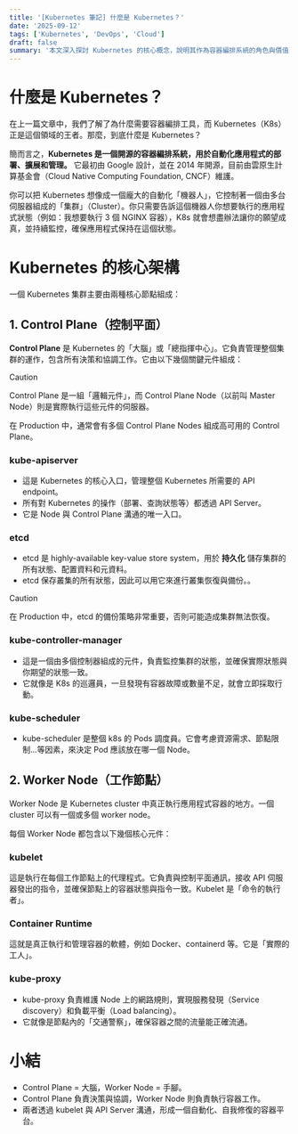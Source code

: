 ```yaml
---
title: '[Kubernetes 筆記] 什麼是 Kubernetes？'
date: '2025-09-12'
tags: ['Kubernetes', 'DevOps', 'Cloud']
draft: false
summary: '本文深入探討 Kubernetes 的核心概念，說明其作為容器編排系統的角色與價值，並詳細介紹集群的兩大組成部分：控制平面與工作節點'
---
```


# 什麼是 Kubernetes？

在上一篇文章中，我們了解了為什麼需要容器編排工具，而 Kubernetes（K8s）正是這個領域的王者。那麼，到底什麼是 Kubernetes？

簡而言之，**Kubernetes 是一個開源的容器編排系統，用於自動化應用程式的部署、擴展和管理。** 它最初由 Google 設計，並在 2014 年開源，目前由雲原生計算基金會（Cloud Native Computing Foundation, CNCF）維護。

你可以把 Kubernetes 想像成一個龐大的自動化「機器人」，它控制著一個由多台伺服器組成的「集群」（Cluster）。你只需要告訴這個機器人你想要執行的應用程式狀態（例如：我想要執行 3 個 NGINX 容器），K8s 就會想盡辦法讓你的願望成真，並持續監控，確保應用程式保持在這個狀態。

# Kubernetes 的核心架構

一個 Kubernetes 集群主要由兩種核心節點組成：

## 1. Control Plane（控制平面）

**Control Plane** 是 Kubernetes 的「大腦」或「總指揮中心」。它負責管理整個集群的運作，包含所有決策和協調工作。它由以下幾個關鍵元件組成：

> [!CAUTION]
> Control Plane 是一組「邏輯元件」，而 Control Plane Node（以前叫 Master Node）則是實際執行這些元件的伺服器。
>
> 在 Production 中，通常會有多個 Control Plane Nodes 組成高可用的 Control Plane。

### kube-apiserver

- 這是 Kubernetes 的核心入口，管理整個 Kubernetes 所需要的 API endpoint。
- 所有對 Kubernetes 的操作（部署、查詢狀態等）都透過 API Server。
- 它是 Node 與 Control Plane 溝通的唯一入口。

### etcd

- etcd 是 highly-available key-value store system，用於 **持久化** 儲存集群的所有狀態、配置資料和元資料。
- etcd 保存叢集的所有狀態，因此可以用它來進行叢集恢復與備份。。

> [!CAUTION]
> 在 Production 中，etcd 的備份策略非常重要，否則可能造成集群無法恢復。

### kube-controller-manager

- 這是一個由多個控制器組成的元件，負責監控集群的狀態，並確保實際狀態與你期望的狀態一致。
- 它就像是 K8s 的巡邏員，一旦發現有容器故障或數量不足，就會立即採取行動。

### kube-scheduler

- kube-scheduler 是整個 k8s 的 Pods 調度員。它會考慮資源需求、節點限制...等因素，來決定 Pod 應該放在哪一個 Node。

## 2. Worker Node（工作節點）

Worker Node 是 Kubernetes cluster 中真正執行應用程式容器的地方。一個 cluster 可以有一個或多個 worker node。

每個 Worker Node 都包含以下幾個核心元件：

### kubelet

這是執行在每個工作節點上的代理程式。它負責與控制平面通訊，接收 API 伺服器發出的指令，並確保節點上的容器狀態與指令一致。Kubelet 是「命令的執行者」。

### Container Runtime

這就是真正執行和管理容器的軟體，例如 Docker、containerd 等。它是「實際的工人」。

### kube-proxy

- kube-proxy 負責維護 Node 上的網路規則，實現服務發現（Service discovery）和負載平衡（Load balancing）。
- 它就像是節點內的「交通警察」，確保容器之間的流量能正確流通。

# 小結

- Control Plane = 大腦，Worker Node = 手腳。
- Control Plane 負責決策與協調，Worker Node 則負責執行容器工作。
- 兩者透過 kubelet 與 API Server 溝通，形成一個自動化、自我修復的容器平台。
